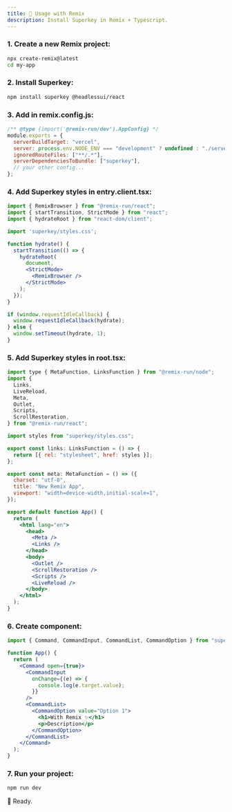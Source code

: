 ```yaml
---
title: 📀 Usage with Remix
description: Install Superkey in Remix + Typescript.
---
```


### 1. Create a new Remix project:

```bash {1}
npx create-remix@latest
cd my-app
```

### 2. Install Superkey:

```bash
npm install superkey @headlessui/react
```

### 3. Add in remix.config.js:

```js {6}
/** @type {import('@remix-run/dev').AppConfig} */
module.exports = {
  serverBuildTarget: "vercel",
  server: process.env.NODE_ENV === "development" ? undefined : "./server.js",
  ignoredRouteFiles: ["**/.*"],
  serverDependenciesToBundle: ["superkey"],
  // your other config...
};
```

### 4. Add Superkey styles in entry.client.tsx:

```jsx {5}
import { RemixBrowser } from "@remix-run/react";
import { startTransition, StrictMode } from "react";
import { hydrateRoot } from "react-dom/client";

import 'superkey/styles.css';

function hydrate() {
  startTransition(() => {
    hydrateRoot(
      document,
      <StrictMode>
        <RemixBrowser />
      </StrictMode>
    );
  });
}

if (window.requestIdleCallback) {
  window.requestIdleCallback(hydrate);
} else {
  window.setTimeout(hydrate, 1);
}
```

### 5. Add Superkey styles in root.tsx:

```jsx {1,11,13-15}
import type { MetaFunction, LinksFunction } from "@remix-run/node";
import {
  Links,
  LiveReload,
  Meta,
  Outlet,
  Scripts,
  ScrollRestoration,
} from "@remix-run/react";

import styles from "superkey/styles.css";

export const links: LinksFunction = () => {
  return [{ rel: "stylesheet", href: styles }];
};

export const meta: MetaFunction = () => ({
  charset: "utf-8",
  title: "New Remix App",
  viewport: "width=device-width,initial-scale=1",
});

export default function App() {
  return (
    <html lang="en">
      <head>
        <Meta />
        <Links />
      </head>
      <body>
        <Outlet />
        <ScrollRestoration />
        <Scripts />
        <LiveReload />
      </body>
    </html>
  );
}
```

### 6. Create component:

```jsx {5-17}
import { Command, CommandInput, CommandList, CommandOption } from "superkey";

function App() {
  return (
    <Command open={true}>
      <CommandInput
        onChange={(e) => {
          console.log(e.target.value);
        }}
      />
      <CommandList>
        <CommandOption value="Option 1">
          <h1>With Remix ✨</h1>
          <p>Description</p>
        </CommandOption>
      </CommandList>
    </Command>
  );
}
```

### 7. Run your project:

```bash
npm run dev
```

🥳 Ready.